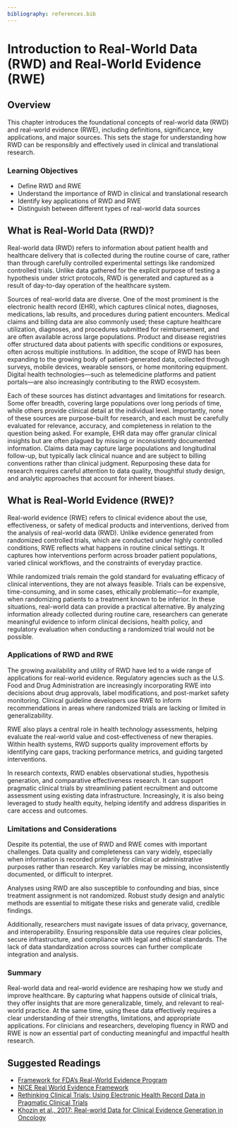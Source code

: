 ```yaml
---
bibliography: references.bib
---
```


# Introduction to Real-World Data (RWD) and Real-World Evidence (RWE)

## Overview

This chapter introduces the foundational concepts of real-world data (RWD) and real-world evidence (RWE), including definitions, significance, key applications, and major sources. This sets the stage for understanding how RWD can be responsibly and effectively used in clinical and translational research.

### Learning Objectives

-   Define RWD and RWE
-   Understand the importance of RWD in clinical and translational research
-   Identify key applications of RWD and RWE
-   Distinguish between different types of real-world data sources

## What is Real-World Data (RWD)?

Real-world data (RWD) refers to information about patient health and healthcare delivery that is collected during the routine course of care, rather than through carefully controlled experimental settings like randomized controlled trials. Unlike data gathered for the explicit purpose of testing a hypothesis under strict protocols, RWD is generated and captured as a result of day-to-day operation of the healthcare system.

Sources of real-world data are diverse. One of the most prominent is the electronic health record (EHR), which captures clinical notes, diagnoses, medications, lab results, and procedures during patient encounters. Medical claims and billing data are also commonly used; these capture healthcare utilization, diagnoses, and procedures submitted for reimbursement, and are often available across large populations. Product and disease registries offer structured data about patients with specific conditions or exposures, often across multiple institutions. In addition, the scope of RWD has been expanding to the growing body of patient-generated data, collected through surveys, mobile devices, wearable sensors, or home monitoring equipment. Digital health technologies—such as telemedicine platforms and patient portals—are also increasingly contributing to the RWD ecosystem.

Each of these sources has distinct advantages and limitations for research. Some offer breadth, covering large populations over long periods of time, while others provide clinical detail at the individual level. Importantly, none of these sources are purpose-built for research, and each must be carefully evaluated for relevance, accuracy, and completeness in relation to the question being asked. For example, EHR data may offer granular clinical insights but are often plagued by missing or inconsistently documented information. Claims data may capture large populations and longitudinal follow-up, but typically lack clinical nuance and are subject to billing conventions rather than clinical judgment. Repurposing these data for research requires careful attention to data quality, thoughtful study design, and analytic approaches that account for inherent biases.

## What is Real-World Evidence (RWE)?

Real-world evidence (RWE) refers to clinical evidence about the use, effectiveness, or safety of medical products and interventions, derived from the analysis of real-world data (RWD). Unlike evidence generated from randomized controlled trials, which are conducted under highly controlled conditions, RWE reflects what happens in routine clinical settings. It captures how interventions perform across broader patient populations, varied clinical workflows, and the constraints of everyday practice.

While randomized trials remain the gold standard for evaluating efficacy of clinical interventions, they are not always feasible. Trials can be expensive, time-consuming, and in some cases, ethically problematic—for example, when randomizing patients to a treatment known to be inferior. In these situations, real-world data can provide a practical alternative. By analyzing information already collected during routine care, researchers can generate meaningful evidence to inform clinical decisions, health policy, and regulatory evaluation when conducting a randomized trial would not be possible.

### Applications of RWD and RWE

The growing availability and utility of RWD have led to a wide range of applications for real-world evidence. Regulatory agencies such as the U.S. Food and Drug Administration are increasingly incorporating RWE into decisions about drug approvals, label modifications, and post-market safety monitoring. Clinical guideline developers use RWE to inform recommendations in areas where randomized trials are lacking or limited in generalizability.

RWE also plays a central role in health technology assessments, helping evaluate the real-world value and cost-effectiveness of new therapies. Within health systems, RWD supports quality improvement efforts by identifying care gaps, tracking performance metrics, and guiding targeted interventions.

In research contexts, RWD enables observational studies, hypothesis generation, and comparative effectiveness research. It can support pragmatic clinical trials by streamlining patient recruitment and outcome assessment using existing data infrastructure. Increasingly, it is also being leveraged to study health equity, helping identify and address disparities in care access and outcomes.

### Limitations and Considerations

Despite its potential, the use of RWD and RWE comes with important challenges. Data quality and completeness can vary widely, especially when information is recorded primarily for clinical or administrative purposes rather than research. Key variables may be missing, inconsistently documented, or difficult to interpret.

Analyses using RWD are also susceptible to confounding and bias, since treatment assignment is not randomized. Robust study design and analytic methods are essential to mitigate these risks and generate valid, credible findings.

Additionally, researchers must navigate issues of data privacy, governance, and interoperability. Ensuring responsible data use requires clear policies, secure infrastructure, and compliance with legal and ethical standards. The lack of data standardization across sources can further complicate integration and analysis.

### Summary

Real-world data and real-world evidence are reshaping how we study and improve healthcare. By capturing what happens outside of clinical trials, they offer insights that are more generalizable, timely, and relevant to real-world practice. At the same time, using these data effectively requires a clear understanding of their strengths, limitations, and appropriate applications. For clinicians and researchers, developing fluency in RWD and RWE is now an essential part of conducting meaningful and impactful health research.

## Suggested Readings

-   [Framework for FDA’s Real-World Evidence Program](https://www.fda.gov/media/120060/download?attachment)
-   [NICE Real World Evidence Framework](https://www.nice.org.uk/corporate/ecd9/resources/nice-realworld-evidence-framework-pdf-1124020816837)
-   [Rethinking Clinical Trials: Using Electronic Health Record Data in Pragmatic Clinical Trials](https://rethinkingclinicaltrials.org/chapters/design/using-electronic-health-record-data-pragmatic-clinical-trials-top/using-electronic-health-record-data-in-pragmatic-clinical-trials-introduction/)
-   [Khozin et al., 2017: Real-world Data for Clinical Evidence Generation in Oncology](https://pubmed.ncbi.nlm.nih.gov/29059439/)
